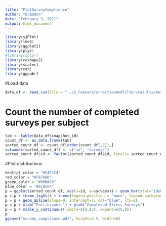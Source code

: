 ```yaml
---
title: "PlotSurveyCompliance"
author: "Brandon"
date: "February 9, 2021"
output: html_document
---
```


```r
library(sjPlot)
library(lme4)
library(ggplot2)
library(plyr)
#library(dplyr)
library(reshape2)
library(scales)
library(car)
library(ggpubr)
```

#Load data
```r
data_df <- read.csv(file = "../2_FeatureCorrectionAndFilter/results/merge_all_time_summary_not_blinded_outlier_treated_08_12_with_baseline_corrected_non_survey_context_feats.csv")
```

# Count the number of completed surveys per subject
```r
tab <- table(data_df$snapshot_id)
count_df <- as.data.frame(tab)
sorted_count_df <- count_df[order(count_df[,2]),]
colnames(sorted_count_df) <- c("id", "surveys")
sorted_count_df$id <- factor(sorted_count_df$id, levels= sorted_count_df$id)
```

#Plot distributions
```r
neutral_color = "#C4C4C4"
red_color = "#F8766D"
green_color = "#00BA38"
blue_color = "#619CFF"
p = ggplot(sorted_count_df, aes(x=id, y=surveys)) + geom_bar(stat="identity", color="#EAAD2A", fill="#EAAD2A")
p = p + theme_light() + theme(legend.position = "none", legend.background = element_rect(fill="transparent"), panel.background = element_rect(fill='white', color='white'), panel.grid.major=element_blank(), axis.ticks.x=element_blank(), legend.title=element_blank(), strip.background = element_rect(fill="white", color='white'), strip.text = element_text(color="black", face="bold", size=11, hjust=0.5), axis.text.x = element_blank(), axis.text.y = element_text(size=11), text = element_text(size=11))
p = p + geom_abline(slope=0, intercept=7, col="blue", lty=2)
p = p + xlab("Participants") + ylab("Completed Stress Surveys")
p = p + scale_y_continuous(limits=c(0,83), expand=c(0,0))
p
ggsave("survey_compliance.pdf", height=2.5, width=6)
```